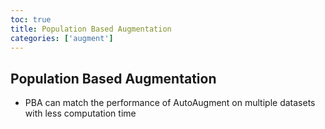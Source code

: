 ```yaml
---
toc: true
title: Population Based Augmentation
categories: ['augment']
---
```


## Population Based Augmentation 
- PBA can match the performance of AutoAugment on multiple datasets with less computation time



